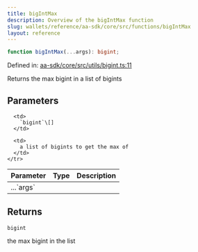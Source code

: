 ```yaml
---
title: bigIntMax
description: Overview of the bigIntMax function
slug: wallets/reference/aa-sdk/core/src/functions/bigIntMax
layout: reference
---
```


```ts
function bigIntMax(...args): bigint;
```

Defined in: [aa-sdk/core/src/utils/bigint.ts:11](https://github.com/alchemyplatform/aa-sdk/blob/da19afd63b0ba06a4de95b0d2d7871f64d546304/aa-sdk/core/src/utils/bigint.ts#L11)

Returns the max bigint in a list of bigints

## Parameters

<table>
  <thead>
    <tr>
      <th align="left">Parameter</th>
      <th align="left">Type</th>
      <th align="left">Description</th>
    </tr>
  </thead>

  <tbody>
    <tr>
      <td>
        ...`args`
      </td>

      <td>
        `bigint`\[]
      </td>

      <td>
        a list of bigints to get the max of
      </td>
    </tr>

  </tbody>
</table>

## Returns

`bigint`

the max bigint in the list
